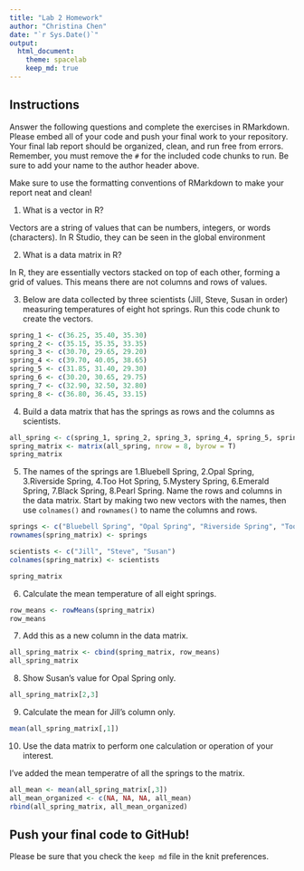 ```yaml
---
title: "Lab 2 Homework"
author: "Christina Chen"
date: "`r Sys.Date()`"
output:
  html_document: 
    theme: spacelab
    keep_md: true
---
```


## Instructions
Answer the following questions and complete the exercises in RMarkdown. Please embed all of your code and push your final work to your repository. Your final lab report should be organized, clean, and run free from errors. Remember, you must remove the `#` for the included code chunks to run. Be sure to add your name to the author header above.  

Make sure to use the formatting conventions of RMarkdown to make your report neat and clean!  

1. What is a vector in R?  

Vectors are a string of values that can be numbers, integers, or words (characters). In R Studio, they can be seen in the global environment

2. What is a data matrix in R?  

In R, they are essentially vectors stacked on top of each other, forming a grid of values. This means there are not columns and rows of values.

3. Below are data collected by three scientists (Jill, Steve, Susan in order) measuring temperatures of eight hot springs. Run this code chunk to create the vectors.  

```r
spring_1 <- c(36.25, 35.40, 35.30)
spring_2 <- c(35.15, 35.35, 33.35)
spring_3 <- c(30.70, 29.65, 29.20)
spring_4 <- c(39.70, 40.05, 38.65)
spring_5 <- c(31.85, 31.40, 29.30)
spring_6 <- c(30.20, 30.65, 29.75)
spring_7 <- c(32.90, 32.50, 32.80)
spring_8 <- c(36.80, 36.45, 33.15)
```

4. Build a data matrix that has the springs as rows and the columns as scientists.  

```r
all_spring <- c(spring_1, spring_2, spring_3, spring_4, spring_5, spring_6, spring_7, spring_8)
spring_matrix <- matrix(all_spring, nrow = 8, byrow = T)
spring_matrix
```

5. The names of the springs are 1.Bluebell Spring, 2.Opal Spring, 3.Riverside Spring, 4.Too Hot Spring, 5.Mystery Spring, 6.Emerald Spring, 7.Black Spring, 8.Pearl Spring. Name the rows and columns in the data matrix. Start by making two new vectors with the names, then use `colnames()` and `rownames()` to name the columns and rows.

```r
springs <- c("Bluebell Spring", "Opal Spring", "Riverside Spring", "Too Hot Spring", "Mystery Spring", "Emerald Spring", "Black Spring", "Pearl Spring")
rownames(spring_matrix) <- springs

scientists <- c("Jill", "Steve", "Susan")
colnames(spring_matrix) <- scientists

spring_matrix
```

6. Calculate the mean temperature of all eight springs.

```r
row_means <- rowMeans(spring_matrix)
row_means
```

7. Add this as a new column in the data matrix.  

```r
all_spring_matrix <- cbind(spring_matrix, row_means)
all_spring_matrix
```

8. Show Susan's value for Opal Spring only.

```r
all_spring_matrix[2,3]
```

9. Calculate the mean for Jill's column only.  

```r
mean(all_spring_matrix[,1])
```

10. Use the data matrix to perform one calculation or operation of your interest.

I've added the mean temperatre of all the springs to the matrix.

```r
all_mean <- mean(all_spring_matrix[,3])
all_mean_organized <- c(NA, NA, NA, all_mean)
rbind(all_spring_matrix, all_mean_organized)
```

## Push your final code to GitHub!
Please be sure that you check the `keep md` file in the knit preferences.  